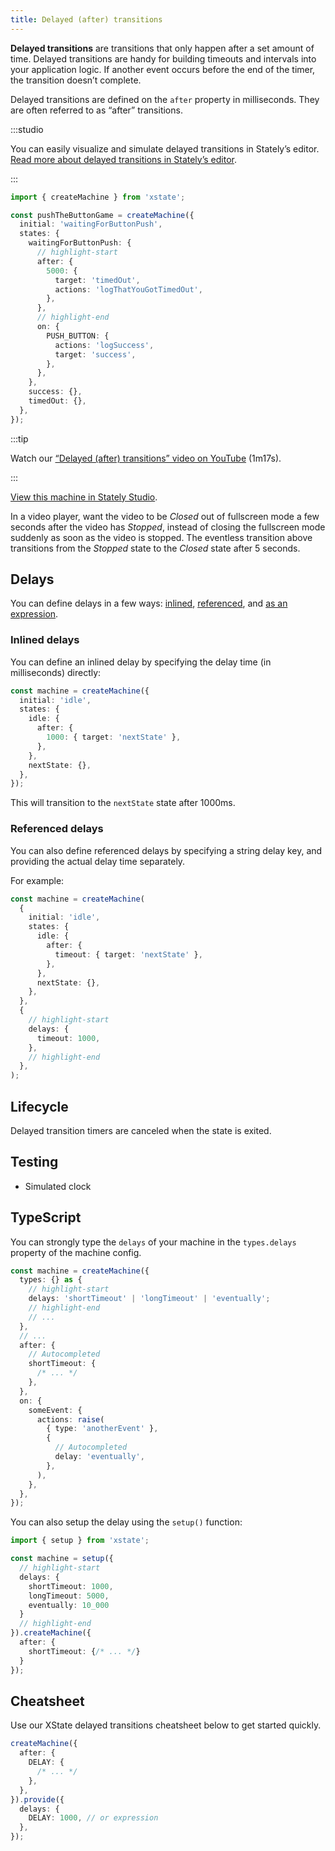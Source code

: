 ```yaml
---
title: Delayed (after) transitions
---
```


**Delayed transitions** are transitions that only happen after a set amount of time. Delayed transitions are handy for building timeouts and intervals into your application logic. If another event occurs before the end of the timer, the transition doesn’t complete.

Delayed transitions are defined on the `after` property in milliseconds. They are often referred to as “after” transitions.

:::studio

You can easily visualize and simulate delayed transitions in Stately’s editor. [Read more about delayed transitions in Stately’s editor](/docs/editor-states-and-transitions/#delayed-after-transitions).

:::

```ts
import { createMachine } from 'xstate';

const pushTheButtonGame = createMachine({
  initial: 'waitingForButtonPush',
  states: {
    waitingForButtonPush: {
      // highlight-start
      after: {
        5000: {
          target: 'timedOut',
          actions: 'logThatYouGotTimedOut',
        },
      },
      // highlight-end
      on: {
        PUSH_BUTTON: {
          actions: 'logSuccess',
          target: 'success',
        },
      },
    },
    success: {},
    timedOut: {},
  },
});
```

:::tip

Watch our [“Delayed (after) transitions” video on YouTube](https://www.youtube.com/watch?v=5RE_eazRhrw&list=PLvWgkXBB3dd4I_l-djWVU2UGPyBgKfnTQ&index=12) (1m17s).

:::

<EmbedMachine
  name="Delayed (after) transitions"
  embedURL="https://stately.ai/registry/editor/embed/1c962847-2829-45e2-b6fc-5f42fa3f8b6b?machineId=5671366b-05cf-43f5-a09a-b88373ea27c1"
/>

[View this machine in Stately Studio](https://stately.ai/registry/editor/e13bef2b-bb13-4465-96ac-0bc25340688e?machineId=5671366b-05cf-43f5-a09a-b88373ea27c1).

In a video player, want the video to be *Closed* out of fullscreen mode a few seconds after the video has *Stopped*, instead of closing the fullscreen mode suddenly as soon as the video is stopped. The eventless transition above transitions from the *Stopped* state to the *Closed* state after 5 seconds.

## Delays

You can define delays in a few ways: [inlined](#inlined-delays), [referenced](#referenced-delays), and [as an expression](#delay-expressions).

### Inlined delays

You can define an inlined delay by specifying the delay time (in milliseconds) directly:

```ts
const machine = createMachine({
  initial: 'idle',
  states: {
    idle: {
      after: {
        1000: { target: 'nextState' },
      },
    },
    nextState: {},
  },
});
```

This will transition to the `nextState` state after 1000ms.

### Referenced delays

You can also define referenced delays by specifying a string delay key, and providing the actual delay time separately.

For example:

```ts
const machine = createMachine(
  {
    initial: 'idle',
    states: {
      idle: {
        after: {
          timeout: { target: 'nextState' },
        },
      },
      nextState: {},
    },
  },
  {
    // highlight-start
    delays: {
      timeout: 1000,
    },
    // highlight-end
  },
);
```

## Lifecycle

Delayed transition timers are canceled when the state is exited.

## Testing

- Simulated clock

## TypeScript

You can strongly type the `delays` of your machine in the `types.delays` property of the machine config.

```ts
const machine = createMachine({
  types: {} as {
    // highlight-start
    delays: 'shortTimeout' | 'longTimeout' | 'eventually';
    // highlight-end
    // ...
  },
  // ...
  after: {
    // Autocompleted
    shortTimeout: {
      /* ... */
    },
  },
  on: {
    someEvent: {
      actions: raise(
        { type: 'anotherEvent' },
        {
          // Autocompleted
          delay: 'eventually',
        },
      ),
    },
  },
});
```

You can also setup the delay using the `setup()` function:

```ts
import { setup } from 'xstate';

const machine = setup({
  // highlight-start
  delays: {
    shortTimeout: 1000,
    longTimeout: 5000,
    eventually: 10_000
  }
  // highlight-end
}).createMachine({
  after: {
    shortTimeout: {/* ... */}
  }
});
```

## Cheatsheet

Use our XState delayed transitions cheatsheet below to get started quickly.

```ts
createMachine({
  after: {
    DELAY: {
      /* ... */
    },
  },
}).provide({
  delays: {
    DELAY: 1000, // or expression
  },
});
```
